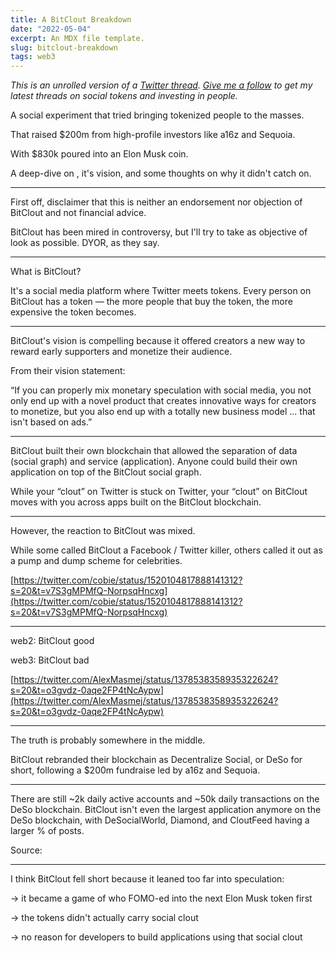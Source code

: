 ```yaml
---
title: A BitClout Breakdown
date: "2022-05-04"
excerpt: An MDX file template.
slug: bitclout-breakdown
tags: web3
---
```

*This is an unrolled version of a [Twitter thread](https://twitter.com/kevarifin/status/1522014927942205442). [Give me a follow](https://twitter.com/kevarifin) to get my latest threads on social tokens and investing in people.*

A social experiment that tried bringing tokenized people to the masses. 

That raised $200m from high-profile investors like a16z and Sequoia. 

With $830k poured into an Elon Musk coin. 

A deep-dive on <TwitterLink handle="BitClout_" />, it's vision, and some thoughts on why it didn't catch on. 

---

First off, disclaimer that this is neither an endorsement nor objection of BitClout and not financial advice. 

BitClout has been mired in controversy, but I'll try to take as objective of look as possible. DYOR, as they say. 

---

What is BitClout? 

It's a social media platform where Twitter meets tokens. Every person on BitClout has a token — the more people that buy the token, the more expensive the token becomes. 

---

BitClout's vision is compelling because it offered creators a new way to reward early supporters and monetize their audience. 

From their vision statement:

“If you can properly mix monetary speculation with social media, you not only end up with a novel product that creates innovative ways for creators to monetize, but you also end up with a totally new business model ... that isn't based on ads.”

---

BitClout built their own blockchain that allowed the separation of data (social graph) and service (application). Anyone could build their own application on top of the BitClout social graph. 

While your “clout” on Twitter is stuck on Twitter, your “clout” on BitClout moves with you across apps built on the BitClout blockchain. 

---

However, the reaction to BitClout was mixed. 

While some called BitClout a Facebook / Twitter killer, others called it out as a pump and dump scheme for celebrities.

[https://twitter.com/cobie/status/1520104817888141312?s=20&t=v7S3gMPMfQ-NorpsqHncxg](https://twitter.com/cobie/status/1520104817888141312?s=20&t=v7S3gMPMfQ-NorpsqHncxg)

---

web2: BitClout good

web3: BitClout bad

[https://twitter.com/AlexMasmej/status/1378538358935322624?s=20&t=o3gvdz-0aqe2FP4tNcAypw](https://twitter.com/AlexMasmej/status/1378538358935322624?s=20&t=o3gvdz-0aqe2FP4tNcAypw)

---

The truth is probably somewhere in the middle. 

BitClout rebranded their blockchain as Decentralize Social, or DeSo for short, following a $200m fundraise led by a16z and Sequoia. 

---

There are still \~2k daily active accounts and \~50k daily transactions on the DeSo blockchain. BitClout isn't even the largest application anymore on the DeSo blockchain, with DeSocialWorld, Diamond, and CloutFeed having a larger % of posts. 

Source: <TwitterLink handle="openprosper" />

---

I think BitClout fell short because it leaned too far into speculation:

→ it became a game of who FOMO-ed into the next Elon Musk token first

→ the tokens didn't actually carry social clout

→ no reason for developers to build applications using that social clout